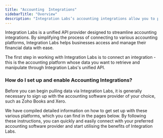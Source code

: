 ```yaml
---
title: "Accounting  Integrations"
sidebarTitle: "Overview"
description: "Integration Labs’s accounting integrations allow you to pull data directly from your customer’s accounting software in real-time."
---
```


Integration Labs is a unified API provider designed to streamline accounting integrations. By simplifying the process of connecting to various accounting platforms, Integration Labs helps businesses access and manage their financial data with ease.

The first step in working with Integration Labs is to connect an integration - this is the accounting platform whose data you want to retrieve and manipulate through Integration Labs's unified API.

### How do I set up and enable Accounting Integrations?

Before you can begin pulling data via Integration Labs, it is generally necessary to sign up with the accounting software provider of your choice, such as Zoho Books and Xero.

We have compiled detailed information on how to get set up with these various platforms, which you can find in the pages below. By following these instructions, you can quickly and easily connect with your preferred accounting software provider and start utilising the benefits of Integration Labs.
